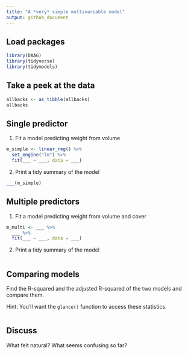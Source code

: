 ```yaml
---
title: "A *very* simple multivariable model"
output: github_document
---
```


## Load packages

```r
library(DAAG)
library(tidyverse)
library(tidymodels)
```

## Take a peek at the data

```r
allbacks <- as_tibble(allbacks)
allbacks
```

## Single predictor

1. Fit a model predicting weight from volume

```r
m_simple <- linear_reg() %>%
  set_engine("lm") %>%
  fit(___ ~ ___, data = ___)
```

2. Print a tidy summary of the model

```r
___(m_simple)
```

## Multiple predictors

1. Fit a model predicting weight from volume and cover

```r
m_multi <- ___ %>%
  ___ %>%
  fit(___ ~ ___, data = ___)
```

2. Print a tidy summary of the model

```r

```

## Comparing models

Find the R-squared and the adjusted R-squared of the two models and compare them.

Hint: You'll want the `glance()` function to access these statistics.

```r

```

## Discuss

What felt natural? What seems confusing so far?
